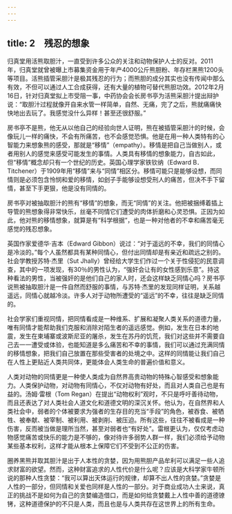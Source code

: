 ```yaml
---
---
---
```

title: 2　残忍的想象
---




归真堂用活熊取胆汁，一直受到许多公众的关注和动物保护人士的反对。2011年，归真堂就曾被曝上市募集资金用于年产4000公斤熊胆粉、年存栏黑熊1200头等项目。活熊插管采胆汁是极其残忍的行为；而熊胆的成分其实也没有传闻中那么有效，不但可以通过人工合成获得，还有大量的植物可替代熊胆功效。2012年2月16日，针对归真堂拟上市受阻一事，中药协会会长房书亭为活熊采胆汁提出辩护说：“取胆汁过程就像开自来水管一样简单，自然、无痛，完了之后，熊就痛痛快快地出去玩了。我感觉没什么异样！甚至还很舒服。”

房书亭不是熊，他无从以他自己的经验向世人证明，熊在被插管采胆汁的时候，会像玩儿一样的痛快，不会有所痛苦，也不会感觉恐惧。他是在用一种人类特有的心智能力来想象熊的感受，那就是“移情”（empathy）。移情是把自己当做别人，或者用别人的感觉来感受可能发生的事情。人类具有移情的想象能力，自古如此，但“移情”概念却只有一个世纪的历史。英国心理学家铁钦纳（Edward B．Titchener）于1909年用“移情”来与“同情”相区分。移情可能只是能够设想，而同情则是必须包含怜悯和爱的移情，如刽子手能够设想受刑人的痛苦，但决不手下留情，甚至下手更狠，他是没有同情的。

房书亭对被抽取胆汁的熊有“移情”的想象，而无“同情”的关注。他把被捆缚着插上导管的熊想象得非常快乐，丝毫不同情它们遭受的肉体折磨和心灵恐惧。正因为如此，他对熊的移情想象，就算是有“科学根据”，也是一种对他者的不幸和痛苦毫无感觉的残忍想象。

英国作家爱德华·吉本（Edward Gibbon）说过：“对于遥远的不幸，我们的同情心是冷淡的。”每个人虽然都具有某种同情心，但付出同情却是有亲近和疏远之别的。社会学教授苏特·杰里（Sut Jhally）曾经给大学生们作过一个关于性侵犯的民意调查，其中的一项发现，有30％的男性认为，“强奸会让有的女性感到乐意”。持这种看法的男性，当被强奸的是他们自己的家人时，还会这样缺乏同情心吗？房书亭说熊被抽取胆汁是一件自然而舒服的事情，与苏特·杰里的发现同样证明，关系越遥远，同情心就越冷淡。许多人对于动物所遭受的“遥远”的不幸，往往是缺乏同情的。

社会学家们重视同情，把同情看成是一种维系、扩展和凝聚人类关系的道德力量，唯有同情才能帮助我们克服和消除对陌生者的遥远感觉。例如，发生在日本的地震，发生在柬埔寨或波斯尼亚的屠杀，发生在苏丹的饥荒，我们对这些并不需要自己去一一遭受或体验，也能知道是多么痛苦和不幸的事情，我们可以通过充满同情的移情想象，把我们自己放置在那些受害者的处境之中。这样的同情能让我们自己在人性上更贴近人类共同体，更能体会人类生命的普遍价值和意义。

人类对动物的同情更是一种使人类成为自然界高贵动物的特殊心智感受和想象能力。人类保护动物，对动物有同情心，不仅对动物有好处，而且对人类自己也是有益的。汤姆·雷根（Tom Regan）在提出“动物权利”观时，不只是呼吁善待动物，而且还表达了对人类社会人道文化和道德文明的深沉关怀。他认为，在自然界和人类社会中，弱者的个体被要求为强者的生存目的充当“手段”的角色，被吞食、被牺牲、被奉献、被宰制、被利用、被剥削、被压迫。所有这些，往往不被看成是一种伤害，反而被当做是理所当然，甚至对弱者也“有好处”。雷根更认为，仅仅考虑动物感觉痛苦或快乐的能力是不够的，像对待许多弱势人群一样，我们必须给予动物某些基本权利，这样才能从根本上保障它们不受到不公正的伤害。

圈养黑熊并取其胆汁是出于人本性的贪婪，因为用熊胆产品牟利可以满足一些人追求财富的欲望。然而，这种财富追求的人性代价是什么呢？应该是大科学家牛顿所说的那种人性贪婪：“我可以算出天体运行的规律，却算不出人性的贪婪。”贪婪是人性的一部分，但同情和关爱也同样是人性的一部分。对于商业成功人士来说，真正的挑战不是如何为自己的贪婪编造借口，而是如何给贪婪戴上人性中善的道德镣铐，这种道德保护的不只是人类，而且也是与人类共存在这世界上的所有生命。